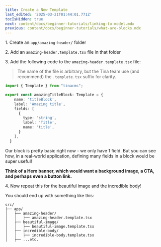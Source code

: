 ```yaml
---
title: Create a New Template
last_edited: '2025-03-21T01:44:01.771Z'
tocIsHidden: true
next: content/docs/beginner-tutorials/linking-to-model.mdx
previous: content/docs/beginner-tutorials/what-are-blocks.mdx
---
```


1\. Create an `app/amazing-header/` folder

2\. Add an `amazing-header.template.tsx` file in that folder

3\. Add the following code to the `amazing-header.template.tsx` file:

> The name of the file is arbitrary, but the Tina team use (and recommend) the `.template.tsx` suffix for clarity.

```typescript
import { Template } from "tinacms";

export const amazingTitleBlock: Template = {
    name: 'titleBlock',
    label: 'Amazing title',
    fields: [
      {
        type: 'string',
        label: 'Title',
        name: 'title',
      }
    ],
  }
```

Our block is pretty basic right now - we only have 1 field. But you can see how, in a real-world application, defining many fields in a block would be super useful!

**Think of a Hero banner, which would want a background image, a CTA, and perhaps even a button link.**

4\. Now repeat this for the beautiful image and the incredible body!

You should end up with something like this:

```
src/
├── app/
│   ├── amazing-header/
│   │   ├── amazing-header.template.tsx
│   ├── beautiful-image/
│   │   ├── beautiful-image.template.tsx
│   ├── incredible-body/
│   │   ├── incredible-body.template.tsx
│   ├── ...etc.
```

